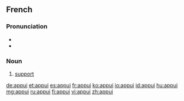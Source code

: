==French==

===Pronunciation===
* {{IPA|/apɥi/|lang=fr}}
* {{audio|Fr-appui.ogg|audio}}

===Noun===
{{fr-noun|m}}

# [[support]]

[[de:appui]]
[[et:appui]]
[[es:appui]]
[[fr:appui]]
[[ko:appui]]
[[io:appui]]
[[id:appui]]
[[hu:appui]]
[[mg:appui]]
[[ru:appui]]
[[fi:appui]]
[[vi:appui]]
[[zh:appui]]